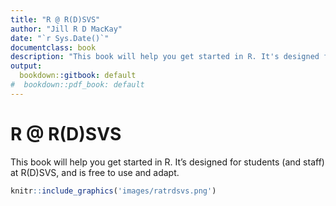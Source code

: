 ```yaml
---
title: "R @ R(D)SVS"
author: "Jill R D MacKay"
date: "`r Sys.Date()`"
documentclass: book
description: "This book will help you get started in R. It's designed for students (and staff) at R(D)SVS, and is free to use and adapt."
output:
  bookdown::gitbook: default
#  bookdown::pdf_book: default
---
```


# R @ R(D)SVS {-}
This book will help you get started in R. It's designed for students (and staff) at R(D)SVS, and is free to use and adapt.


```r
knitr::include_graphics('images/ratrdsvs.png')
```


<!-- If you need PDF output, uncomment bookdown::pdf_book above in YAML. You will need a LaTeX installation, e.g., https://yihui.name/tinytex/ -->


